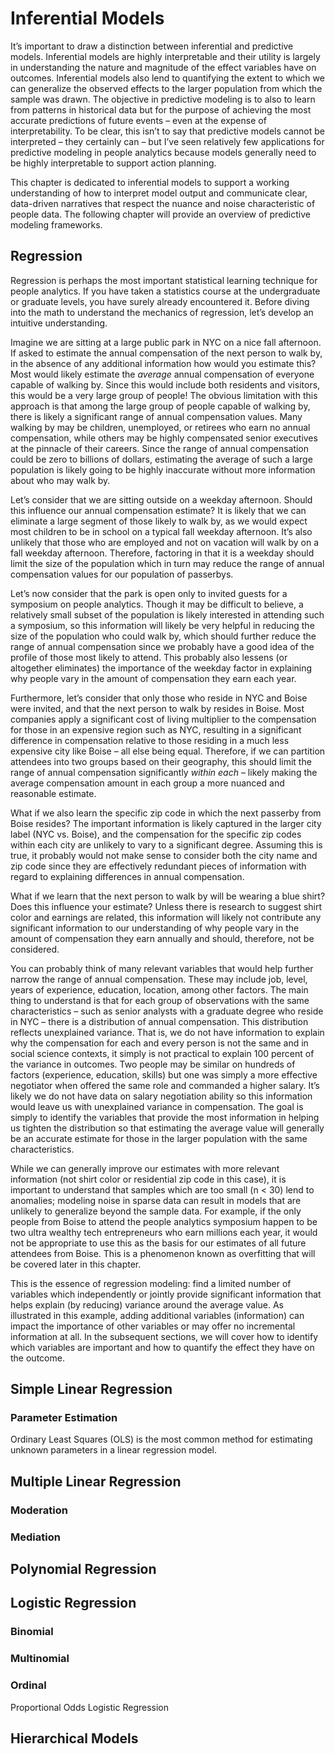 # Inferential Models

It's important to draw a distinction between inferential and predictive models. Inferential models are highly interpretable and their utility is largely in understanding the nature and magnitude of the effect variables have on outcomes. Inferential models also lend to quantifying the extent to which we can generalize the observed effects to the larger population from which the sample was drawn. The objective in predictive modeling is to also to learn from patterns in historical data but for the purpose of achieving the most accurate predictions of future events -- even at the expense of interpretability. To be clear, this isn't to say that predictive models cannot be interpreted -- they certainly can -- but I've seen relatively few applications for predictive modeling in people analytics because models generally need to be highly interpretable to support action planning. 

This chapter is dedicated to inferential models to support a working understanding of how to interpret model output and communicate clear, data-driven narratives that respect the nuance and noise characteristic of people data. The following chapter will provide an overview of predictive modeling frameworks.

## Regression

Regression is perhaps the most important statistical learning technique for people analytics. If you have taken a statistics course at the undergraduate or graduate levels, you have surely already encountered it. Before diving into the math to understand the mechanics of regression, let's develop an intuitive understanding.

Imagine we are sitting at a large public park in NYC on a nice fall afternoon. If asked to estimate the annual compensation of the next person to walk by, in the absence of any additional information how would you estimate this? Most would likely estimate the <i>average</i> annual compensation of everyone capable of walking by. Since this would include both residents and visitors, this would be a very large group of people! The obvious limitation with this approach is that among the large group of people capable of walking by, there is likely a significant range of annual compensation values. Many walking by may be children, unemployed, or retirees who earn no annual compensation, while others may be highly compensated senior executives at the pinnacle of their careers. Since the range of annual compensation could be zero to billions of dollars, estimating the average of such a large population is likely going to be highly inaccurate without more information about who may walk by.

Let's consider that we are sitting outside on a weekday afternoon. Should this influence our annual compensation estimate? It is likely that we can eliminate a large segment of those likely to walk by, as we would expect most children to be in school on a typical fall weekday afternoon. It's also unlikely that those who are employed and not on vacation will walk by on a fall weekday afternoon. Therefore, factoring in that it is a weekday should limit the size of the population which in turn may reduce the range of annual compensation values for our population of passerbys.

Let's now consider that the park is open only to invited guests for a symposium on people analytics. Though it may be difficult to believe, a relatively small subset of the population is likely interested in attending such a symposium, so this information will likely be very helpful in reducing the size of the population who could walk by, which should further reduce the range of annual compensation since we probably have a good idea of the profile of those most likely to attend. This probably also lessens (or altogether eliminates) the importance of the weekday factor in explaining why people vary in the amount of compensation they earn each year.

Furthermore, let's consider that only those who reside in NYC and Boise were invited, and that the next person to walk by resides in Boise. Most companies apply a significant cost of living multiplier to the compensation for those in an expensive region such as NYC, resulting in a significant difference in compensation relative to those residing in a much less expensive city like Boise -- all else being equal. Therefore, if we can partition attendees into two groups based on their geography, this should limit the range of annual compensation significantly <i>within each</i> -- likely making the average compensation amount in each group a more nuanced and reasonable estimate.

What if we also learn the specific zip code in which the next passerby from Boise resides? The important information is likely captured in the larger city label (NYC vs. Boise), and the compensation for the specific zip codes within each city are unlikely to vary to a significant degree. Assuming this is true, it probably would not make sense to consider both the city name and zip code since they are effectively redundant pieces of information with regard to explaining differences in annual compensation.

What if we learn that the next person to walk by will be wearing a blue shirt? Does this influence your estimate? Unless there is research to suggest shirt color and earnings are related, this information will likely not contribute any significant information to our understanding of why people vary in the amount of compensation they earn annually and should, therefore, not be considered.

You can probably think of many relevant variables that would help further narrow the range of annual compensation. These may include job, level, years of experience, education, location, among other factors. The main thing to understand is that for each group of observations with the same characteristics -- such as senior analysts with a graduate degree who reside in NYC -- there is a distribution of annual compensation. This distribution reflects unexplained variance. That is, we do not have information to explain why the compensation for each and every person is not the same and in social science contexts, it simply is not practical to explain 100 percent of the variance in outcomes. Two people may be similar on hundreds of factors (experience, education, skills) but one was simply a more effective negotiator when offered the same role and commanded a higher salary. It's likely we do not have data on salary negotiation ability so this information would leave us with unexplained variance in compensation. The goal is simply to identify the variables that provide the most information in helping us tighten the distribution so that estimating the average value will generally be an accurate estimate for those in the larger population with the same characteristics.

While we can generally improve our estimates with more relevant information (not shirt color or residential zip code in this case), it is important to understand that samples which are too small (n < 30) lend to anomalies; modeling noise in sparse data can result in models that are unlikely to generalize beyond the sample data. For example, if the only people from Boise to attend the people analytics symposium happen to be two ultra wealthy tech entrepreneurs who earn millions each year, it would not be appropriate to use this as the basis for our estimates of all future attendees from Boise. This is a phenomenon known as overfitting that will be covered later in this chapter.

This is the essence of regression modeling: find a limited number of variables which independently or jointly provide significant information that helps explain (by reducing) variance around the average value. As illustrated in this example, adding additional variables (information) can impact the importance of other variables or may offer no incremental information at all. In the subsequent sections, we will cover how to identify which variables are important and how to quantify the effect they have on the outcome.

## Simple Linear Regression


### Parameter Estimation

Ordinary Least Squares (OLS) is the most common method for estimating unknown parameters in a linear regression model.


## Multiple Linear Regression



### Moderation



### Mediation



## Polynomial Regression



## Logistic Regression

### Binomial



### Multinomial



### Ordinal

Proportional Odds Logistic Regression

## Hierarchical Models

